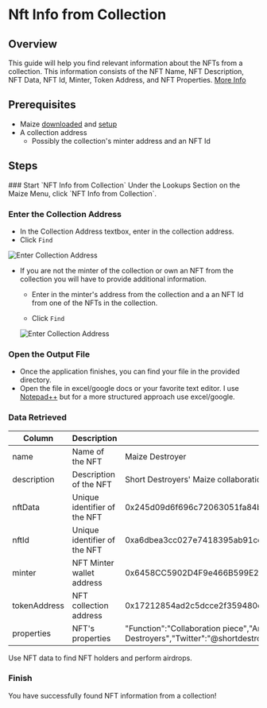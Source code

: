 
# Nft Info from Collection

## Overview

This guide will help you find relevant information about the NFTs from a collection. This information consists of the NFT Name, NFT Description, NFT Data, NFT Id, Minter, Token Address, and NFT Properties. [More Info](nft-info-from-collection#data-retrieved)

## Prerequisites

- Maize [downloaded](../download-maize) and [setup](../setup-maize)
- A collection address
  - Possibly the collection's minter address and an NFT Id

## Steps

<Steps>
  ### Start `NFT Info from Collection`
  Under the Lookups Section on the Maize Menu, click `NFT Info from Collection`.

  ### Enter the Collection Address
  - In the Collection Address textbox, enter in the collection address. 
  - Click `Find`

  ![Enter Collection Address](/images/tutorials/nftInfoFromCollection/collectionAddress.jpg)

  - If you are not the minter of the collection or own an NFT from the collection you will have to provide additional information.
    - Enter in the minter's address from the collection and a an NFT Id from one of the NFTs in the collection.

    - Click `Find`

    ![Enter Collection Address](/images/tutorials/nftInfoFromCollection/NftIdAndMinter.jpg)


  ### Open the Output File
  - Once the application finishes, you can find your file in the provided directory.
  - Open the file in excel/google docs or your favorite text editor. I use [Notepad++](https://notepad-plus-plus.org/) but for a more structured approach use excel/google.

<ImageStacking image1="/images/tutorials/nftInfoFromCollection/Final.jpg" image2="/images/tutorials/nftInfoFromCollection/OutputFile.jpg" />


  ### Data Retrieved
| Column | Description | Example |
|----------|----------|----------|
| name | Name of the NFT | Maize Destroyer |
| description | Description of the NFT   | Short Destroyers' Maize collaboration piece. |
| nftData   | Unique identifier of the NFT   | 0x245d09d6f696c72063051fa84b2a75af3a68cad587c1ccf1d160133603a421bf |
| nftId   | Unique identifier of the NFT   | 0xa6dbea3cc027e7418395ab91cc84a0d8b28a4eb15b82e3cfe9c459e6636d4d10 |
| minter   | NFT Minter wallet address    | 0x6458CC5902D4F9e466B599E220D1663C4718625A |
| tokenAddress   | NFT collection address   | 0x17212854ad2c5dcce2f359480c16f0f1f2bca518 |
| properties | NFT's properties   | "Function":"Collaboration piece","Artist":"Short Destroyers","Twitter":"@shortdestroyers" |

<Callout type="info" emoji="ℹ️">
  Use NFT data to find NFT holders and perform airdrops.
</Callout>

  ### Finish
  You have successfully found NFT information from a collection! 
  </Steps>

